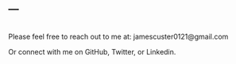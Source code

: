 ---
---
<br>
Please feel free to reach out to me at:
jamescuster0121@gmail.com

Or connect with me on GitHub, Twitter, or Linkedin.